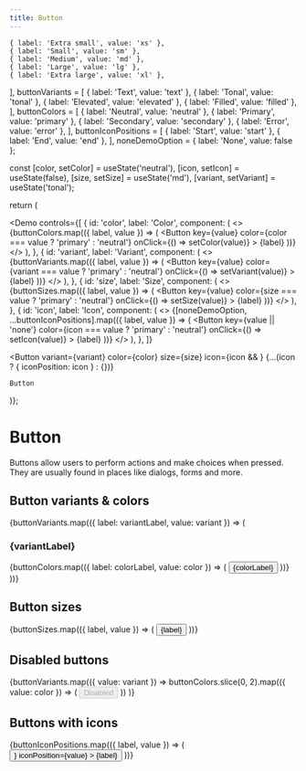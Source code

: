 ```yaml
---
title: Button
---
```




    { label: 'Extra small', value: 'xs' },
    { label: 'Small', value: 'sm' },
    { label: 'Medium', value: 'md' },
    { label: 'Large', value: 'lg' },
    { label: 'Extra large', value: 'xl' },
  ],
  buttonVariants = [
    { label: 'Text', value: 'text' },
    { label: 'Tonal', value: 'tonal' },
    { label: 'Elevated', value: 'elevated' },
    { label: 'Filled', value: 'filled' },
  ],
  buttonColors = [
    { label: 'Neutral', value: 'neutral' },
    { label: 'Primary', value: 'primary' },
    { label: 'Secondary', value: 'secondary' },
    { label: 'Error', value: 'error' },
  ],
  buttonIconPositions = [
    { label: 'Start', value: 'start' },
    { label: 'End', value: 'end' },
  ],
  noneDemoOption = { label: 'None', value: false };

const [color, setColor] = useState('neutral'),
    [icon, setIcon] = useState(false),
    [size, setSize] = useState('md'),
    [variant, setVariant] = useState('tonal');

return (

<Demo
  controls={[
    {
      id: 'color',
      label: 'Color',
      component: (
        <>
          {buttonColors.map(({ label, value }) => (
            <Button
              key={value}
              color={color === value ? 'primary' : 'neutral'}
              onClick={() => setColor(value)}
            >
              {label}
            </Button>
          ))}
        </>
      ),
    },
    {
      id: 'variant',
      label: 'Variant',
      component: (
        <>
          {buttonVariants.map(({ label, value }) => (
            <Button
              key={value}
              color={variant === value ? 'primary' : 'neutral'}
              onClick={() => setVariant(value)}
            >
              {label}
            </Button>
          ))}
        </>
      ),
    },
    {
      id: 'size',
      label: 'Size',
      component: (
        <>
          {buttonSizes.map(({ label, value }) => (
            <Button
              key={value}
              color={size === value ? 'primary' : 'neutral'}
              onClick={() => setSize(value)}
            >
              {label}
            </Button>
          ))}
        </>
      ),
    },
    {
      id: 'icon',
      label: 'Icon',
      component: (
        <>
          {[noneDemoOption, ...buttonIconPositions].map(({ label, value }) => (
            <Button
              key={value || 'none'}
              color={icon === value ? 'primary' : 'neutral'}
              onClick={() => setIcon(value)}
            >
              {label}
            </Button>
          ))}
        </>
      ),
    },
  ]}
>
  <Button
    variant={variant}
    color={color}
    size={size}
    icon={icon && <AddIcon />}
    {...(icon ? { iconPosition: icon } : {})}
  >
    Button
  </Button>
</Demo>

)};

# Button

Buttons allow users to perform actions and make choices when pressed. \
They are usually found in places like dialogs, forms and more.

<ButtonDemo />

## Button variants & colors

{buttonVariants.map(({ label: variantLabel, value: variant }) => (

<Fragment key={variant}>
  <h3>{variantLabel}</h3>
  <DemoComponents>
    {buttonColors.map(({ label: colorLabel, value: color }) => (
      <Button
        key={`${variant}-${color}`}
        id={`demo-btn-${variant}-${color}`}
        variant={variant}
        color={color}
      >
        {colorLabel}
      </Button>
    ))}
  </DemoComponents>
</Fragment>
))}

## Button sizes

<DemoComponents>
  {buttonSizes.map(({ label, value }) => (
    <Button key={value} size={value} id={`demo-btn-${value}`}>
      {label}
    </Button>
  ))}
</DemoComponents>

## Disabled buttons

<DemoComponents>
  {buttonVariants.map(({ value: variant }) =>
    buttonColors.slice(0, 2).map(({ value: color }) => (
      <Button
        key={`${variant}-${color}`}
        id={`demo-btn-${variant}-${color}-disabled`}
        variant={variant}
        color={color}
        disabled
      >
        Disabled
      </Button>
    ))
  )}
</DemoComponents>

## Buttons with icons

<DemoComponents>
  {buttonIconPositions.map(({ label, value }) => (
    <Button
      key={value}
      id={`demo-btn-icon-${value}`}
      icon={<AddIcon />}
      iconPosition={value}
    >
      {label}
    </Button>
  ))}
</DemoComponents>
